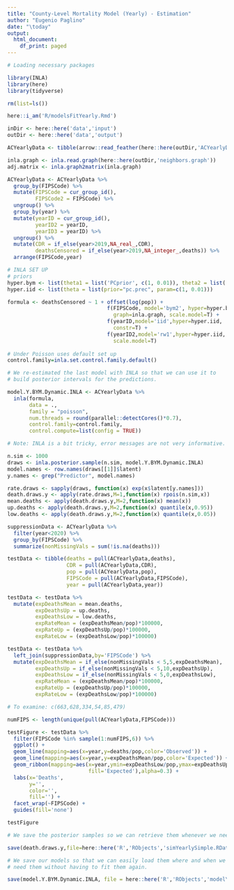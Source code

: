 ---
title: "County-Level Mortality Model (Yearly) - Estimation"
author: "Eugenio Paglino"
date: "\today"
output:
  html_document:
    df_print: paged
---

```{r, message=F,warning=F}

# Loading necessary packages

library(INLA)
library(here)
library(tidyverse)

```

```{r, echo=FALSE, message=F, warning=F}

rm(list=ls())

here::i_am('R/modelsFitYearly.Rmd')

inDir <- here::here('data','input')
outDir <- here::here('data','output')

```

```{r}

ACYearlyData <- tibble(arrow::read_feather(here::here(outDir,'ACYearlyData.feather')))

```

```{r}

inla.graph <- inla.read.graph(here::here(outDir,'neighbors.graph'))
adj.matrix <- inla.graph2matrix(inla.graph)

```

```{r, echo=F}

ACYearlyData <- ACYearlyData %>%
  group_by(FIPSCode) %>%
  mutate(FIPSCode = cur_group_id(),
         FIPSCode2 = FIPSCode) %>%
  ungroup() %>%
  group_by(year) %>%
  mutate(yearID = cur_group_id(),
         yearID2 = yearID,
         yearID3 = yearID) %>%
  ungroup() %>%
  mutate(CDR = if_else(year>2019,NA_real_,CDR),
         deathsCensored = if_else(year>2019,NA_integer_,deaths)) %>%
  arrange(FIPSCode,year)

```

```{r}

# INLA SET UP
# priors
hyper.bym <- list(theta1 = list('PCprior', c(1, 0.01)), theta2 = list('PCprior', c(0.5, 0.5)))
hyper.iid <- list(theta = list(prior="pc.prec", param=c(1, 0.01)))

formula <- deathsCensored ~ 1 + offset(log(pop)) + 
                                f(FIPSCode, model='bym2', hyper=hyper.bym, 
                                  graph=inla.graph, scale.model=T) +
                                f(yearID,model='iid',hyper=hyper.iid,
                                  constr=T) +
                                f(yearID2,model='rw1',hyper=hyper.iid,
                                  scale.model=T)
                                
# Under Poisson uses default set up
control.family=inla.set.control.family.default()

```

```{r}

# We re-estimated the last model with INLA so that we can use it to 
# build posterior intervals for the predictions.

model.Y.BYM.Dynamic.INLA <- ACYearlyData %>%
  inla(formula,
       data = .,
       family = "poisson",
       num.threads = round(parallel::detectCores()*0.7),
       control.family=control.family,
       control.compute=list(config = TRUE))

# Note: INLA is a bit tricky, error messages are not very informative.

```
```{r}

n.sim <- 1000
draws <- inla.posterior.sample(n.sim, model.Y.BYM.Dynamic.INLA)
model.names <- row.names(draws[[1]]$latent)
y.names <- grep("Predictor", model.names)

rate.draws <- sapply(draws, function(x) exp(x$latent[y.names]))
death.draws.y <- apply(rate.draws,M=1,function(x) rpois(n.sim,x))
mean.deaths <- apply(death.draws.y,M=2,function(x) mean(x))
up.deaths <- apply(death.draws.y,M=2,function(x) quantile(x,0.95))
low.deaths <- apply(death.draws.y,M=2,function(x) quantile(x,0.05))

```

```{r}

suppressionData <- ACYearlyData %>%
  filter(year<2020) %>%
  group_by(FIPSCode) %>%
  summarize(nonMissingVals = sum(!is.na(deaths)))

```

```{r}

testData <- tibble(deaths = pull(ACYearlyData,deaths),
                   CDR = pull(ACYearlyData,CDR),
                   pop = pull(ACYearlyData,pop),
                   FIPSCode = pull(ACYearlyData,FIPSCode),
                   year = pull(ACYearlyData,year))

testData <- testData %>% 
  mutate(expDeathsMean = mean.deaths,
         expDeathsUp = up.deaths,
         expDeathsLow = low.deaths,
         expRateMean = (expDeathsMean/pop)*100000,
         expRateUp = (expDeathsUp/pop)*100000,
         expRateLow = (expDeathsLow/pop)*100000)

testData <- testData %>%
  left_join(suppressionData,by='FIPSCode') %>%
  mutate(expDeathsMean = if_else(nonMissingVals < 5,5,expDeathsMean),
         expDeathsUp = if_else(nonMissingVals < 5,10,expDeathsUp),
         expDeathsLow = if_else(nonMissingVals < 5,0,expDeathsLow),
         expRateMean = (expDeathsMean/pop)*100000,
         expRateUp = (expDeathsUp/pop)*100000,
         expRateLow = (expDeathsLow/pop)*100000)

```

```{r}

# To examine: c(663,628,334,54,85,479)

numFIPS <- length(unique(pull(ACYearlyData,FIPSCode)))

testFigure <- testData %>%
  filter(FIPSCode %in% sample(1:numFIPS,6)) %>%
  ggplot() +
  geom_line(mapping=aes(x=year,y=deaths/pop,color='Observed')) +
  geom_line(mapping=aes(x=year,y=expDeathsMean/pop,color='Expected')) +
  geom_ribbon(mapping=aes(x=year,ymin=expDeathsLow/pop,ymax=expDeathsUp/pop,
                          fill='Expected'),alpha=0.3) +
  labs(x='Deaths',
       y='',
       color='',
       fill='') +
  facet_wrap(~FIPSCode) +
  guides(fill='none')

testFigure

```

```{r}
# We save the posterior samples so we can retrieve them whenever we need

save(death.draws.y,file=here::here('R','RObjects','simYearlySimple.RData'))

```

```{r, eval=F}

# We save our models so that we can easily load them where and when we
# need them without having to fit them again.

save(model.Y.BYM.Dynamic.INLA, file = here::here('R','RObjects','modelYBYMDynamicINLA.RData'))

```

